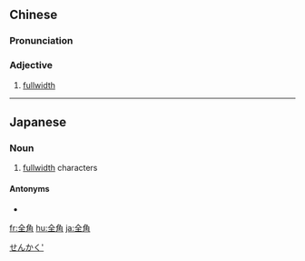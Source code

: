 ==Chinese==
{{zh-forms}}

===Pronunciation===
{{zh-pron
|m=quánjiǎo
|c=cyun4 gok3
|cat=a
}}

===Adjective===
{{zh-adj}}

# [[fullwidth]]

{{zh-cat|Typography}}

----

==Japanese==
{{ja-kanjitab|ぜん|かく|yomi=on}}
{{wikipedia|Fullwidth form}}

===Noun===
{{ja-noun|ぜんかく}}

# [[fullwidth]] characters

====Antonyms====
* {{ja-r|半角|はんかく|halfwidth characters}}

[[Category:ja:Typography|せんかく']]

[[fr:全角]]
[[hu:全角]]
[[ja:全角]]